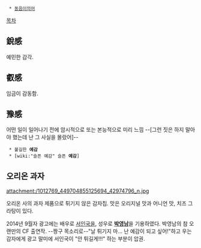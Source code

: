   * [[동음이의어]]

[[목차]]

== 銳感 ==
예민한 감각.

== 叡感 ==
임금이 감동함.

== 豫感 ==
어떤 일이 일어나기 전에 암시적으로 또는 본능적으로 미리 느낌
--[그런 짓은 하지 말아야 했는데 난 그 사실을 몰랐어]--

  * 불길한 '''예감'''
  * [wiki:"슬픈 예감" 슬픈 '''예감''']

== 오리온 과자 ==
attachment:/1012769_449704855125694_42974796_n.jpg

오리온 사의 과자 제품으로 튀기지 않은 감자칩. 맛은 오리지널 맛과 어니언 맛, 치즈 그라탕이 있다.

2014년 9월자 광고에는 배우로 [[서인국]]을, 성우로 '''[[박영남]]'''을 기용하였다. 박영남의 참 오랜만의 CF 출연작. --짱구 목소리로--"날 튀기지 마... 난 예감이 되고 싶어!"하고 우는 감자에게 광고 말미에 서인국이 "안 튀길게!!!" 하는 부분이 압권.
